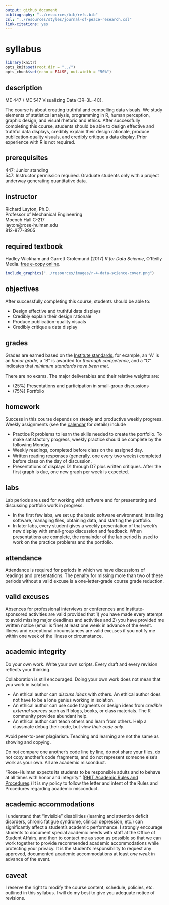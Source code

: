 ```yaml
---
output: github_document
bibliography: "../resources/bib/refs.bib" 
csl: "../resources/styles/journal-of-peace-research.csl"
link-citations: yes
---
```


# syllabus

```r
library(knitr)
opts_knit$set(root.dir = "../")
opts_chunk$set(echo = FALSE, out.width = "50%")
```



## description  

ME 447 / ME 547 Visualizing Data (3R--3L--4C). 

The course is about creating truthful and compelling data visuals. We study elements of statistical analysis, programming in R, human perception, graphic design, and visual rhetoric and ethics. After successfully completing this course, students should be able to design effective and truthful data displays, credibly explain their design rationale, produce publication‐quality visuals, and credibly critique a data display. Prior experience with R is not required.


## prerequisites

447: Junior standing<br>
547: Instructor permission required. Graduate students only with a project underway generating quantitative data.    



## instructor

Richard Layton, Ph.D.<br>
Professor of Mechanical Engineering<br>
Moench Hall C-217<br>
layton@rose-hulman.edu<br>
812-877-8905    

## required textbook

Hadley Wickham and Garrett Grolemund (2017) *R for Data Science*,  O'Reilly Media. [free e-copy online](http://r4ds.had.co.nz/). 


```r
include_graphics("../resources/images/r-4-data-science-cover.png")
```



## objectives

After successfully completing this course, students should be able to:

- Design effective and truthful data displays 
- Credibly explain their design rationale 
- Produce publication-quality visuals 
- Credibly critique a data display 




 
## grades

Grades are earned based on the [Institute standards](http://www.rose-hulman.edu/campus-life/student-services/registrar/rules-and-procedures/grades.html), for example, an "A" is an *honor grade*, a "B" is awarded for *thorough competence*, and a "C" indicates that *minimum standards have been met*.

There are no exams. The major deliverables and their relative weights are:

- (25%) Presentations and participation in small-group discussions    
- (75%) Portfolio   

 
## homework 

Success in this course depends on steady and productive weekly progress. Weekly assignments (see the [calendar](../README.md) for details) include 

- Practice R problems to learn the skills needed to create the portfolio. To make satisfactory progress, weekly practice should be complete by the following Monday.  
- Weekly readings, completed before class on the assigned day. 
- Written reading responses (generally, one every two weeks) completed before class on the day of discussion. 
- Presentations of displays D1 through D7 plus written critiques. After the first graph is due, one new graph  per week is expected.  


## labs 

Lab periods are used for working with software and for presentating and discussing portfolio work in progress. 

- In the first few labs, we set up the basic software environment: installing software, managing files, obtaining data, and starting the portfolio. 
- In later labs, every student gives a weekly presentation of that week's new display with small-group discussion and feedback. When presentations are complete, the remainder of the lab period is used to work on the practice problems and the portfolio. 




## attendance

Attendance is required for periods in which we have discussions of readings and presentations. The penalty for missing more than two of these periods without a valid excuse is a one-letter-grade course grade reduction.


## valid excuses

Absences for professional interviews or conferences and Institute-sponsored activities are valid provided that 1) you have made every attempt to avoid missing major deadlines and activities and 2) you have provided me written notice (email is fine) at least one week in advance of the event. Illness and exceptional circumstances are valid excuses if you notify me within one week of the illness or circumstance.

## academic integrity

Do your own work. Write your own scripts. Every draft and every revision reflects your thinking.  

Collaboration is still encouraged. Doing your own work does not mean that you work in isolation.

- An ethical author can *discuss ideas* with others. An ethical author does not have to be a lone genius working in isolation. 
- An ethical author can use code fragments or design ideas from *credible external sources* such as R blogs, books, or class materials. The R community provides abundant help. 
- An ethical author can teach others and learn from others. Help a classmate debug their code, but *view their code only*. 

Avoid peer-to-peer plagiarism. Teaching and learning are not the same as showing and copying. 

Do not compare one another's code line by line, do not share your files, do not copy another's code fragments, and do not represent someone else's work as your own. All are academic misconduct.

"Rose-Hulman expects its students to be responsible adults and to behave at all times with honor and integrity." ([RHIT Academic Rules and Procedures](http://www.rose-hulman.edu/campus-life/student-services/registrar/rules-and-procedures/discipline-and-suspension.html).)  It is my policy to follow the letter and intent of the Rules and Procedures regarding academic misconduct.  

## academic accommodations

I understand that "invisible" disabilities (learning and attention deficit disorders, chronic fatigue syndrome, clinical depression, etc.) can significantly affect a student's academic performance.  I strongly encourage students to document special academic needs with staff at the Office of Student Affairs, and then to contact me as soon as possible so that we can work together to provide recommended academic accommodations while protecting your privacy.  It is the student's responsibility to request any approved, documented academic accommodations at least *one week* in advance of the event.



## caveat

I reserve the right to modify the course content, schedule, policies, etc. outlined in this syllabus. I will do my best to give you adequate notice of revisions.  



